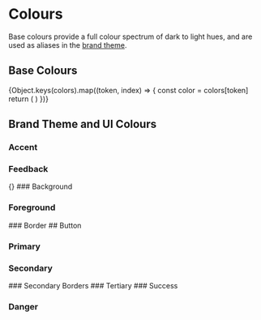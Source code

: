 
<Meta title="Colours" />

# Colours

Base colours provide a full colour spectrum of dark to light hues, and are used as aliases in the [brand theme](#brand-theme-and-ui-colours).

## Base Colours

<ColorPalette>
  {Object.keys(colors).map((token, index) => {
    const color = colors[token]
    return (
      <ColorItem key={index} index={index} title={`${token}`} colors={color} />
    )
  })}
</ColorPalette>

## Brand Theme and UI Colours

### Accent

<ColorWrapper darkMode={true} colorPalette={aliasColors.accent} />

### Feedback

<ColorPalette>
{<ColorItem
  key={0}
  index={0}
  title={'feedback'}
  colors={aliasColors.feedback}
/>}

</ColorPalette>
### Background
<ColorWrapper darkMode={true} colorPalette={aliasColors.background} />

### Foreground

<ColorWrapper darkMode={true} colorPalette={aliasColors.foreground} />
### Border

<ColorWrapper darkMode={true} colorPalette={aliasColors.border} />
## Button

### Primary

<ColorWrapper darkMode={true} colorPalette={aliasColors.button.primary} />

### Secondary

<ColorWrapper darkMode={true} colorPalette={aliasColors.button.secondary} />
### Secondary Borders
<ColorWrapper
  darkMode={true}
  colorPalette={aliasColors.button.secondary.border}
/>
### Tertiary
<ColorWrapper darkMode={true} colorPalette={aliasColors.button.tertiary} />
### Success
<ColorWrapper darkMode={false} colorPalette={aliasColors.button.success} />

### Danger

<ColorWrapper darkMode={false} colorPalette={aliasColors.button.danger} />
